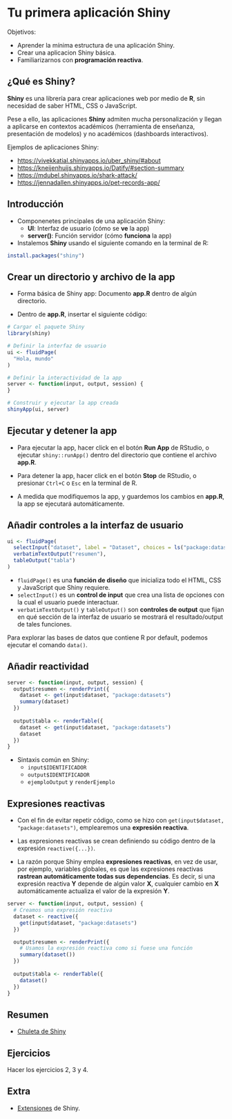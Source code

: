 # Tu primera aplicación Shiny

Objetivos:

- Aprender la mínima estructura de una aplicación Shiny.
- Crear una aplicacion Shiny básica.
- Familiarizarnos con **programación reactiva**.

## ¿Qué es Shiny?

**Shiny** es una librería para crear aplicaciones web
por medio de **R**, sin necesidad de saber HTML, CSS o JavaScript.

Pese a ello, las aplicaciones **Shiny** admiten mucha personalización
y llegan a aplicarse en contextos académicos (herramienta de enseñanza,
presentación de modelos) y no académicos (dashboards interactivos).

Ejemplos de aplicaciones Shiny:

- <https://vivekkatial.shinyapps.io/uber_shiny/#about>
- <https://kneijenhuijs.shinyapps.io/Datify/#section-summary>
- <https://mdubel.shinyapps.io/shark-attack/>
- <https://jennadallen.shinyapps.io/pet-records-app/>

## Introducción

- Componenetes principales de una aplicación Shiny:
    - **UI**: Interfaz de usuario (cómo se **ve** la app)
    - **server()**: Función servidor (cómo **funciona** la app)


- Instalemos **Shiny** usando el siguiente comando en la terminal de R:

```.r
install.packages("shiny")
``` 

## Crear un directorio y archivo de la app

- Forma básica de Shiny app: Documento **app.R** dentro de algún directorio.

- Dentro de **app.R**, insertar el siguiente código:
```.r
# Cargar el paquete Shiny
library(shiny)

# Definir la interfaz de usuario
ui <- fluidPage(
  "Hola, mundo"
)

# Definir la interactividad de la app
server <- function(input, output, session) {
}

# Construir y ejecutar la app creada
shinyApp(ui, server)
```

## Ejecutar y detener la app

- Para ejecutar la app, hacer click en el botón **Run App** de RStudio,
o ejecutar `shiny::runApp()` dentro del directorio que contiene el archivo **app.R**.

- Para detener la app, hacer click en el botón **Stop** de RStudio,
o presionar `Ctrl+C` o `Esc` en la terminal de R.

- A medida que modifiquemos la app, y guardemos los cambios en **app.R**,
la app se ejecutará automáticamente.

## Añadir controles a la interfaz de usuario

```.r
ui <- fluidPage(
  selectInput("dataset", label = "Dataset", choices = ls("package:datasets")),
  verbatimTextOutput("resumen"),
  tableOutput("tabla")
)
```

- `fluidPage()` es una **función de diseño** que inicializa todo el HTML,
CSS y JavaScript que Shiny requiere.
- `selectInput()` es un **control de input** que crea una lista de opciones
con la cual el usuario puede interactuar.
- `verbatimTextOutput()` y `tableOutput()` son **controles de output** 
que fijan en qué sección de la interfaz de usuario se mostrará el 
resultado/output de tales funciones.

Para explorar las bases de datos que contiene R por default, podemos
ejecutar el comando `data()`.

## Añadir reactividad

```.r
server <- function(input, output, session) {
  output$resumen <- renderPrint({
    dataset <- get(input$dataset, "package:datasets")
    summary(dataset)
  })
  
  output$tabla <- renderTable({
    dataset <- get(input$dataset, "package:datasets")
    dataset
  })
}
```

- Sintaxis común en Shiny:
    - `input$IDENTIFICADOR` 
    - `output$IDENTIFICADOR` 
    - `ejemploOutput` y `renderEjemplo`

## Expresiones reactivas

- Con el fin de evitar repetir código, como se hizo con
`get(input$dataset, "package:datasets")`, emplearemos
una **expresión reactiva**.

- Las expresiones reactivas se crean definiendo
su código dentro de la expresión `reactive({...})`.

- La razón porque Shiny emplea **expresiones reactivas**,
en vez de usar, por ejemplo, variables globales, es que
las expresiones reactivas **rastrean automáticamente todas sus dependencias**. Es decir, si una expresión reactiva 
**Y** depende de algún valor **X**, cualquier cambio en 
**X** automáticamente actualiza el valor de la expresión **Y**.

```.r
server <- function(input, output, session) {
  # Creamos una expresión reactiva
  dataset <- reactive({
    get(input$dataset, "package:datasets")
  })

  output$resumen <- renderPrint({
    # Usamos la expresión reactiva como si fuese una función
    summary(dataset())
  })
  
  output$tabla <- renderTable({
    dataset()
  })
}
```

## Resumen

- [Chuleta de Shiny](https://shiny.rstudio.com/images/shiny-cheatsheet.pdf)

## Ejercicios

Hacer los ejercicios 2, 3 y 4.

## Extra

- [Extensiones](https://github.com/nanxstats/awesome-shiny-extensions) de Shiny.